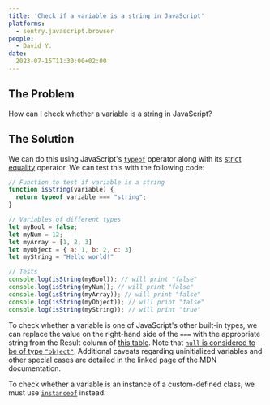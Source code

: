 ```yaml
---
title: 'Check if a variable is a string in JavaScript'
platforms: 
  - sentry.javascript.browser
people: 
  - David Y.
date: 
  2023-07-15T11:30:00+02:00
---
```


## The Problem

How can I check whether a variable is a string in JavaScript?

## The Solution

We can do this using JavaScript's [`typeof`](https://developer.mozilla.org/docs/Web/JavaScript/Reference/Operators/typeof) operator along with its [strict equality](https://developer.mozilla.org/docs/Web/JavaScript/Reference/Operators/Strict_equality) operator. We can test this with the following code:

```javascript
// Function to test if variable is a string
function isString(variable) {
  return typeof variable === "string";
}

// Variables of different types
let myBool = false;
let myNum = 12;
let myArray = [1, 2, 3]
let myObject = { a: 1, b: 2, c: 3}
let myString = "Hello world!"

// Tests
console.log(isString(myBool)); // will print "false"
console.log(isString(myNum)); // will print "false"
console.log(isString(myArray)); // will print "false"
console.log(isString(myObject)); // will print "false"
console.log(isString(myString)); // will print "true"
```

To check whether a variable is one of JavaScript's other built-in types, we can replace the value on the right-hand side of the `===` with the appropriate string from the Result column of [this table](https://developer.mozilla.org/docs/Web/JavaScript/Reference/Operators/typeof#description). Note that [`null` is considered to be of type `"object"`](https://developer.mozilla.org/docs/Web/JavaScript/Reference/Operators/typeof#typeof_null). Additional caveats regarding uninitialized variables and other special cases are detailed in the linked page of the MDN documentation.

To check whether a variable is an instance of a custom-defined class, we must use [`instanceof`](https://developer.mozilla.org/docs/Web/JavaScript/Reference/Operators/instanceof) instead.
